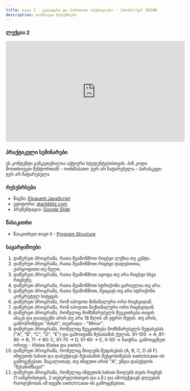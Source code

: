 ```yaml
---
title: თავი 2 - ცვლადები და პირობითი ოპერაციები - JavaScript 2024W
description: სასწავლო რესურსები
---
```


### ლექცია 2

<iframe
  width="560"
  height="315"
  src="https://www.youtube.com/embed/s7YkAy6Wl3c?si=zolGu3edN0pbBSqD"
  title="YouTube video player"
  frameborder="0"
  allow="accelerometer; autoplay; clipboard-write; encrypted-media; gyroscope; picture-in-picture; web-share"
  allowFullScreen
></iframe>

### პრაქტიკული სემინარები

<Card>
  <PinCodeProtectedContent>
    <Locked>
      ეს კონტენტი განკუთვნილია აქტიური სტუდენტებისთვის. პინ კოდი მოითხოვეთ
      მენტორთან!
    </Locked>
    <Unlocked>
      - ოთხშაბათი: ჯერ არ ჩატარებულა 
      - პარასკევი: ჯერ არ ჩატარებულა
    </Unlocked>
  </PinCodeProtectedContent>
</Card>

### რესუსრსები

- წიგნი: [Eloquent JavaScript](https://eloquentjavascript.net/)
- ედიტორი: [stackblitz.com](https://stackblitz.com)
- პრეზენტაცია: [Google Slide](https://docs.google.com/presentation/d/10atrkNkQr0JkEKnxLcigPvaMe0GCphBH7OW8nAEixfg/edit?usp=sharing)

### წასაკითხი

- წაიკითხეთ თავი II - [Program Structure](https://eloquentjavascript.net/02_program_structure.html)

### სავარჯიშოები

1. დაწერეთ პროგრამა, რათა შეამოწმოთ რიცხვი ლუწია თუ კენტი.
2. დაწერეთ პროგრამა, რათა შეამოწმოთ რიცხვი დადებითია, უარყოფითი თუ ნული.
3. დაწერეთ პროგრამა, რათა შეამოწმოთ იყოფა თუ არა რიცხვი სხვა რიცხვზე.
4. დაწერეთ პროგრამა, რათა შეამოწმოთ სტრიქონი ცარიელია თუ არა.
5. დაწერეთ პროგრამა, რათა შეამოწმოთ, შეიცავს თუ არა სტრიქონი კონკრეტულ სიტყვას.
6. დაწერეთ პროგრამა, რომ იპოვოთ მინიმალური ორი რიცხვიდან.
7. დაწერეთ პროგრამა, რომ იპოვოთ მაქსიმალური ორი რიცხვიდან.
8. დაწერეთ პროგრამა, რომელიც მომხმარებელს შეეკითხება თავის ასაკს და დაადგენს არის თუ არა 18 წლის ან უფრო მეტის. თუ არის, გამოპრინტეთ "Adult", თუარადა - "Minor". 
9. დაწერეთ პროგრამა, რომელიც შეეკითხება მომხმარებელს შეფასებას ("A", "B", "C", "D", "E") და გამოიტანს შესაბამის ქულას. 91-100 -> A; 81-90 -> B, 71 -> 80: C, 61-70 -> D, 51-60 -> E, 0-50 -> ჩაიჭრა. გამოიყენეთ ორივე - if/else if/else და switch.
10. დაწერეთ პროგრამა, რომელიც მიიღებს შეფასებას (A, B, C, D ან F) ინფუთის სახით და დაბეჭდავს შესაბამის შეტყობინებას switch/case-ის გამოყენებით. მაგალითად, თუ ინფუთი არის "A", უნდა დაბეჭდოს "შესანიშნავი!"
11. დაწერეთ პროგრამა, რომელიც ინფუთის სახით მიიღებს თვის რიცხვს (1 იანვრისთვის, 2 თებერვლისთვის და ა.შ.) და ამობეჭდავს დღეების რაოდენობას ამ თვეში switch/case-ის გამოყენებით.